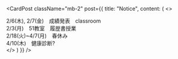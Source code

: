 
<div className="my-6 md:my-8">
  <ShowQuote />
</div>

<CardPost
  className="mb-2"
  post={{
    title: "Notice",
    content: (
      <>
      <div>
        2/6(木), 2/7(金)　成績発表　classroom
      </div>
      <div>
        2/3(月)　51教室　履歴書授業
      </div>
      <div>
        2/18(火)~4/7(月)　春休み
      </div>
      <div>
        4/10(木)　健康診断?
      </div>
      </>
    )
  }}
/>

<div className="flex justify-center my-4">
  <ShowCards />
</div>

<div className="flex my-2">
  <ShowPrompts />
</div>

<div className="flex my-2">
  <ShowLinks />
</div>

<div className="bg-black p-10">
  <BaseKnob />
</div>

<div className="grid place-content-center">
  <RichImage
    isOss
    caption={'"If you can\'t tell, does it matter?"'}
    className="w-full md:w-80"
    src={"girl90s.png"}
  />
</div>

